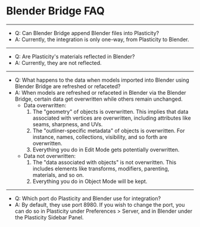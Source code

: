 # Blender Bridge FAQ

----
- Q: Can Blender Bridge append Blender files into Plasticity?
- A: Currently, the integration is only one-way, from Plasticity to Blender.
----
- Q: Are Plasticity's materials reflected in Blender?
- A: Currently, they are not reflected.
----
- Q: What happens to the data when models imported into Blender using Blender Bridge are refreshed or refaceted?
- A: When models are refreshed or refaceted in Blender via the Blender Bridge, certain data get overwritten while others remain unchanged.
    - Data overwritten:
        1. The "geometry" of objects is overwritten. This implies that data associated with vertices are overwritten, including attributes like seams, sharpness, and UVs.
        2. The "outliner-specific metadata" of objects is overwritten. For instance, names, collections, visibility, and so forth are overwritten.
        3. Everything you do in Edit Mode gets potentially overwritten.
    - Data not overwritten:
        1. The "data associated with objects" is not overwritten. This includes elements like transforms, modifiers, parenting, materials, and so on.
        2. Everything you do in Object Mode will be kept.
----
- Q: Which port do Plasticity and Blender use for integration?
- A: By default, they use port 8980. If you wish to change the port, you can do so in Plasticity under Preferences > Server, and in Blender under the Plasticity Sidebar Panel.

